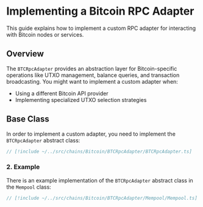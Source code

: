 # Implementing a Bitcoin RPC Adapter

This guide explains how to implement a custom RPC adapter for interacting with Bitcoin nodes or services.

## Overview

The `BTCRpcAdapter` provides an abstraction layer for Bitcoin-specific operations like UTXO management, balance queries, and transaction broadcasting. You might want to implement a custom adapter when:

- Using a different Bitcoin API provider
- Implementing specialized UTXO selection strategies

## Base Class

In order to implement a custom adapter, you need to implement the `BTCRpcAdapter` abstract class:

```ts twoslash
// [!include ~/../src/chains/Bitcoin/BTCRpcAdapter/BTCRpcAdapter.ts]
```

### 2. Example

There is an example implementation of the `BTCRpcAdapter` abstract class in the `Mempool` class:

```ts twoslash
// [!include ~/../src/chains/Bitcoin/BTCRpcAdapter/Mempool/Mempool.ts]
```
